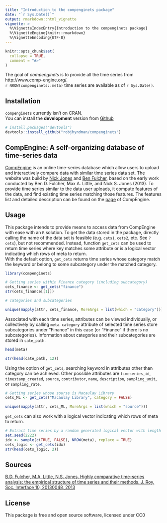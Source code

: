 ```yaml
---
title: "Introduction to the compenginets package"
date: "`r Sys.Date()`"
output: rmarkdown::html_vignette
vignette: >
  %\VignetteIndexEntry{Introduction to the compenginets package}
  %\VignetteEngine{knitr::rmarkdown}
  %\VignetteEncoding{UTF-8}
---
```


```r
knitr::opts_chunk$set(
  collapse = TRUE,
  comment = "#>"
)
```

The goal of *compenginets* is to provide all the time series from  http://www.comp-engine.org/.  
`r NROW(compenginets::meta)` time series are available as of `r Sys.Date()`.  


## Installation

`compenginets` currently isn't on CRAN.  
You can install the **development** version from
[Github](https://github.com/robjhyndman/compenginets)

```r
# install.packages("devtools")
devtools::install_github("robjhyndman/compenginets")
```

## CompEngine: A self-organizing database of time-series data 

[CompEngine](https://www.comp-engine.org/) is an online time-series database which allow users to upload and interactively compare data with similar time series data set. The website was build by [Nick Jones](https://www.imperial.ac.uk/people/nick.jones) and [Ben Fulcher](http://www.benfulcher.com/), based on the early work conducted by Ben D. Fulcher, Max A. Little, and Nick S. Jones (2013). To provide time series similar to the data user uploads, it compute features of the data, and find existing time series matching those features. The features list and detailed description can be found on the [page](https://www.comp-engine.org/#!the-research) of CompEngine.  

## Usage

This package intends to provide means to access data from CompEngine with ease with an `R` solution. To get the data stored in the package, directly calling the name of the data set is feasible (e.g. `cets1`, `cets2`, etc. See `?cets`), but not recommended. Instead, function `get_cets` can be used to return time series where key matches some attribute or is a logical vector indicating which rows of meta to return.  
With the default option, `get_cets` returns time series whose category match the keyword or belong to some subcategory under the matched category. 

```r
library(compenginets)

# Getting series within Finance category (including subcategory)
cets_finance <- get_cets("finance")
str(cets_finance[[1]])

# categories and subcategories

unique(mapply(attr, cets_finance, MoreArgs = list(which = "category")))

```

Associated with each time series, attributes can be viewed individually, or collectively by calling `meta`. `category` attribute of selected time series store subcategories under "Finance" in this case (or "Finance" if there is no subcategories). Information about categories and their subcategories are stored in `cate_path`.

```r
head(meta)

str(head(cate_path, 12))
```

Using the option of `get_cets`, searching keyword in attributes other than category can be achieved. Other possible attributes are `timeseries_id`, `timestamp_created`, `source`, `contributor`, `name`, `description`, `sampling_unit`, or `sampling_rate`.

```r
# Getting series whose sourse is Macaulay Library
cets_ML <- get_cets("Macaulay Library", category = FALSE)

unique(mapply(attr, cets_ML, MoreArgs = list(which = "source")))
```

`get_cets` can also work with a logical vector indicating which rows of meta to return. 

```r
# Extract time series by a random generated logical vector with length equals to the number of series
set.seed(2222)
idx <- sample(c(TRUE, FALSE), NROW(meta), replace = TRUE)
cets_logic <- get_cets(idx)
str(head(cets_logic, 2))
```





## Sources

[B.D. Fulcher, M.A. Little, N.S. Jones. Highly comparative time-series analysis: the empirical structure of time series and their methods. J. Roy. Soc. Interface 10, 20130048, 2013](http://rsif.royalsocietypublishing.org/content/10/83/20130048)  


## License

This package is free and open source software, licensed under CC0

